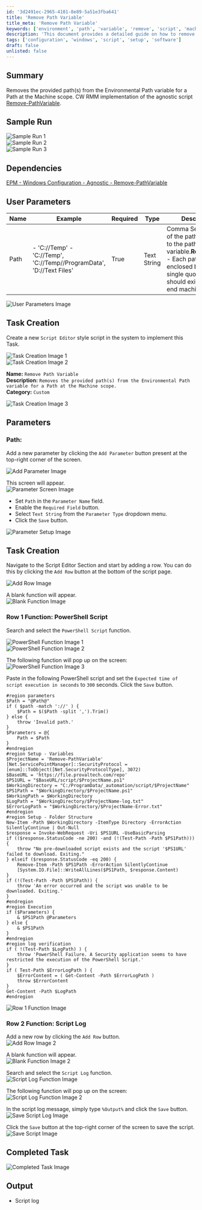 ```yaml
---
id: '3d2491ec-2965-4101-8e89-5a51e3fba641'
title: 'Remove Path Variable'
title_meta: 'Remove Path Variable'
keywords: ['environment', 'path', 'variable', 'remove', 'script', 'machine']
description: 'This document provides a detailed guide on how to remove specified paths from the Environmental Path variable at the Machine scope using a ConnectWise RMM implementation of the agnostic script Remove-PathVariable.'
tags: ['configuration', 'windows', 'script', 'setup', 'software']
draft: false
unlisted: false
---
```

## Summary

Removes the provided path(s) from the Environmental Path variable for a Path at the Machine scope. CW RMM implementation of the agnostic script [Remove-PathVariable](https://proval.itglue.com/DOC-5078775-11976271).

## Sample Run

![Sample Run 1](../../../static/img/Remove-Path-Variable/image_1.png)  
![Sample Run 2](../../../static/img/Remove-Path-Variable/image_2.png)  
![Sample Run 3](../../../static/img/Remove-Path-Variable/image_3.png)  

## Dependencies

[EPM - Windows Configuration - Agnostic - Remove-PathVariable](https://proval.itglue.com/DOC-5078775-11976271)

## User Parameters

| Name  | Example                                                                 | Required | Type        | Description                                                                                                      |
|-------|-------------------------------------------------------------------------|----------|-------------|------------------------------------------------------------------------------------------------------------------|
| Path  | - 'C://Temp' - 'C://Temp', 'C://Temp//ProgramData', 'D://Text Files' | True     | Text String | Comma Separated list of the path(s) to add to the path variable.**Requirement:** - Each path should be enclosed between single quotes. - Path should exist on the end machine. |

![User Parameters Image](../../../static/img/Remove-Path-Variable/image_4.png)

## Task Creation

Create a new `Script Editor` style script in the system to implement this Task.

![Task Creation Image 1](../../../static/img/Remove-Path-Variable/image_5.png)  
![Task Creation Image 2](../../../static/img/Remove-Path-Variable/image_6.png)  

**Name:** `Remove Path Variable`  
**Description:** `Removes the provided path(s) from the Environmental Path variable for a Path at the Machine scope.`  
**Category:** `Custom`  

![Task Creation Image 3](../../../static/img/Remove-Path-Variable/image_7.png)  

## Parameters

### Path:

Add a new parameter by clicking the `Add Parameter` button present at the top-right corner of the screen.

![Add Parameter Image](../../../static/img/Remove-Path-Variable/image_8.png)  

This screen will appear.  
![Parameter Screen Image](../../../static/img/Remove-Path-Variable/image_9.png)  

- Set `Path` in the `Parameter Name` field.
- Enable the `Required Field` button.
- Select `Text String` from the `Parameter Type` dropdown menu.
- Click the `Save` button.

![Parameter Setup Image](../../../static/img/Remove-Path-Variable/image_10.png)  

## Task Creation

Navigate to the Script Editor Section and start by adding a row. You can do this by clicking the `Add Row` button at the bottom of the script page.

![Add Row Image](../../../static/img/Remove-Path-Variable/image_11.png)  

A blank function will appear.  
![Blank Function Image](../../../static/img/Remove-Path-Variable/image_12.png)  

### Row 1 Function: PowerShell Script

Search and select the `PowerShell Script` function.  

![PowerShell Function Image 1](../../../static/img/Remove-Path-Variable/image_13.png)  
![PowerShell Function Image 2](../../../static/img/Remove-Path-Variable/image_14.png)  

The following function will pop up on the screen:  
![PowerShell Function Image 3](../../../static/img/Remove-Path-Variable/image_15.png)  

Paste in the following PowerShell script and set the `Expected time of script execution in seconds` to `300` seconds. Click the `Save` button.

```
#region parameters
$Path = "@Path@"
if ( $path -match '://' ) {
    $Path = $($Path -split ',').Trim()
} else {
    throw 'Invalid path.'
}
$Parameters = @{
    Path = $Path
}
#endregion
#region Setup - Variables
$ProjectName = 'Remove-PathVariable'
[Net.ServicePointManager]::SecurityProtocol = [enum]::ToObject([Net.SecurityProtocolType], 3072)
$BaseURL = 'https://file.provaltech.com/repo'
$PS1URL = "$BaseURL/script/$ProjectName.ps1"
$WorkingDirectory = "C:/ProgramData/_automation/script/$ProjectName"
$PS1Path = "$WorkingDirectory/$ProjectName.ps1"
$WorkingPath = $WorkingDirectory
$LogPath = "$WorkingDirectory/$ProjectName-log.txt"
$ErrorLogPath = "$WorkingDirectory/$ProjectName-Error.txt"
#endregion
#region Setup - Folder Structure
New-Item -Path $WorkingDirectory -ItemType Directory -ErrorAction SilentlyContinue | Out-Null
$response = Invoke-WebRequest -Uri $PS1URL -UseBasicParsing
if (($response.StatusCode -ne 200) -and (!(Test-Path -Path $PS1Path))) {
    throw "No pre-downloaded script exists and the script '$PS1URL' failed to download. Exiting."
} elseif ($response.StatusCode -eq 200) {
    Remove-Item -Path $PS1Path -ErrorAction SilentlyContinue
    [System.IO.File]::WriteAllLines($PS1Path, $response.Content)
}
if (!(Test-Path -Path $PS1Path)) {
    throw 'An error occurred and the script was unable to be downloaded. Exiting.'
}
#endregion
#region Execution
if ($Parameters) {
    & $PS1Path @Parameters
} else {
    & $PS1Path
}
#endregion
#region log verification
if ( !(Test-Path $LogPath) ) {
    throw 'PowerShell Failure. A Security application seems to have restricted the execution of the PowerShell Script.'
}
if ( Test-Path $ErrorLogPath ) {
    $ErrorContent = ( Get-Content -Path $ErrorLogPath )
    throw $ErrorContent
}
Get-Content -Path $LogPath
#endregion
```

![Row 1 Function Image](../../../static/img/Remove-Path-Variable/image_16.png)  

### Row 2 Function: Script Log

Add a new row by clicking the `Add Row` button.  
![Add Row Image 2](../../../static/img/Remove-Path-Variable/image_17.png)  

A blank function will appear.  
![Blank Function Image 2](../../../static/img/Remove-Path-Variable/image_18.png)  

Search and select the `Script Log` function.  
![Script Log Function Image](../../../static/img/Remove-Path-Variable/image_19.png)  

The following function will pop up on the screen:  
![Script Log Function Image 2](../../../static/img/Remove-Path-Variable/image_20.png)  

In the script log message, simply type `%Output%` and click the `Save` button.  
![Save Script Log Image](../../../static/img/Remove-Path-Variable/image_21.png)  

Click the `Save` button at the top-right corner of the screen to save the script.  
![Save Script Image](../../../static/img/Remove-Path-Variable/image_22.png)  

## Completed Task

![Completed Task Image](../../../static/img/Remove-Path-Variable/image_23.png)  

## Output

- Script log











